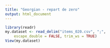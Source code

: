 ```yaml
---
title: "Georgian - repart de zero"
output: html_document
---
```

```r
library(readr)
my.dataset <- read_delim("items_020.csv", ";", 
    escape_double = FALSE, trim_ws = TRUE)
View(my.dataset)
```


